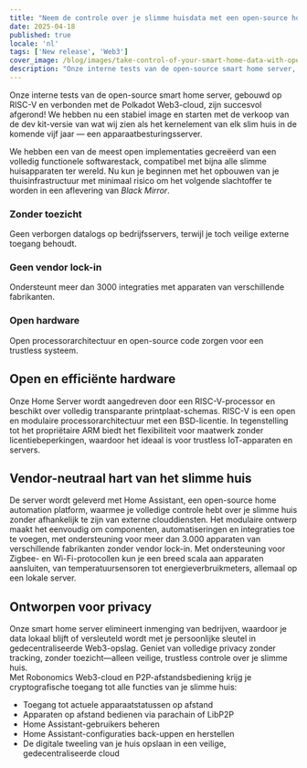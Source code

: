 ```yaml
---
title: "Neem de controle over je slimme huisdata met een open-source home server op RISC-V-processor en Web3-connectiviteit."
date: 2025-04-18
published: true
locale: 'nl'
tags: ['New release', 'Web3']
cover_image: /blog/images/take-control-of-your-smart-home-data-with-open/cover.webp
description: "Onze interne tests van de open-source smart home server, gebouwd op RISC-V en verbonden met de Polkadot Web3-cloud, zijn succesvol afgerond! We hebben nu een stabiel image en starten met de verkoop van de dev kit-versie van wat wij zien als het kernelement van elk slim huis in de komende vijf jaar — een apparaatbesturingsserver."
---  
```

  
Onze interne tests van de open-source smart home server, gebouwd op RISC-V en verbonden met de Polkadot Web3-cloud, zijn succesvol afgerond! We hebben nu een stabiel image en starten met de verkoop van de dev kit-versie van wat wij zien als het kernelement van elk slim huis in de komende vijf jaar — een apparaatbesturingsserver.
   
We hebben een van de meest open implementaties gecreëerd van een volledig functionele softwarestack, compatibel met bijna alle slimme huisapparaten ter wereld. Nu kun je beginnen met het opbouwen van je thuisinfrastructuur met minimaal risico om het volgende slachtoffer te worden in een aflevering van *Black Mirror*.
   
### Zonder toezicht   
Geen verborgen datalogs op bedrijfsservers, terwijl je toch veilige externe toegang behoudt.   

### Geen vendor lock-in   
Ondersteunt meer dan 3000 integraties met apparaten van verschillende fabrikanten.   

### Open hardware   
Open processorarchitectuur en open-source code zorgen voor een trustless systeem.   

## Open en efficiënte hardware   
Onze Home Server wordt aangedreven door een RISC-V-processor en beschikt over volledig transparante printplaat-schemas. RISC-V is een open en modulaire processorarchitectuur met een BSD-licentie. In tegenstelling tot het propriëtaire ARM biedt het flexibiliteit voor maatwerk zonder licentiebeperkingen, waardoor het ideaal is voor trustless IoT-apparaten en servers.   

## Vendor-neutraal hart van het slimme huis   
De server wordt geleverd met Home Assistant, een open-source home automation platform, waarmee je volledige controle hebt over je slimme huis zonder afhankelijk te zijn van externe clouddiensten. Het modulaire ontwerp maakt het eenvoudig om componenten, automatiseringen en integraties toe te voegen, met ondersteuning voor meer dan 3.000 apparaten van verschillende fabrikanten zonder vendor lock-in. Met ondersteuning voor Zigbee- en Wi-Fi-protocollen kun je een breed scala aan apparaten aansluiten, van temperatuursensoren tot energieverbruikmeters, allemaal op een lokale server.  

## Ontworpen voor privacy   
Onze smart home server elimineert inmenging van bedrijven, waardoor je data lokaal blijft of versleuteld wordt met je persoonlijke sleutel in gedecentraliseerde Web3-opslag. Geniet van volledige privacy zonder tracking, zonder toezicht—alleen veilige, trustless controle over je slimme huis.   
Met Robonomics Web3-cloud en P2P-afstandsbediening krijg je cryptografische toegang tot alle functies van je slimme huis:   

- Toegang tot actuele apparaatstatussen op afstand   
- Apparaten op afstand bedienen via parachain of LibP2P   
- Home Assistant-gebruikers beheren   
- Home Assistant-configuraties back-uppen en herstellen   
- De digitale tweeling van je huis opslaan in een veilige, gedecentraliseerde cloud   
